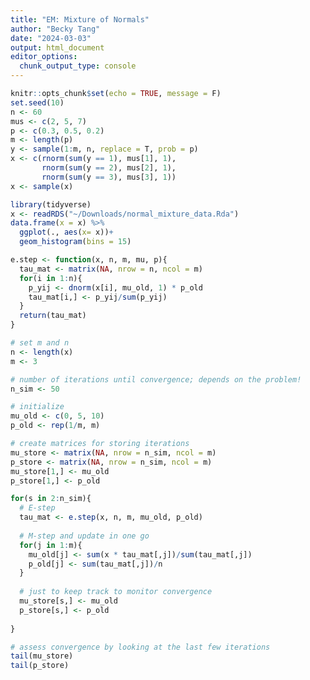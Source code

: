 ```yaml
---
title: "EM: Mixture of Normals"
author: "Becky Tang"
date: "2024-03-03"
output: html_document
editor_options: 
  chunk_output_type: console
---
```


```r
knitr::opts_chunk$set(echo = TRUE, message = F)
set.seed(10)
n <- 60
mus <- c(2, 5, 7)
p <- c(0.3, 0.5, 0.2)
m <- length(p)
y <- sample(1:m, n, replace = T, prob = p)
x <- c(rnorm(sum(y == 1), mus[1], 1), 
       rnorm(sum(y == 2), mus[2], 1),
       rnorm(sum(y == 3), mus[3], 1))
x <- sample(x)
```

```r
library(tidyverse)
x <- readRDS("~/Downloads/normal_mixture_data.Rda")
data.frame(x = x) %>%
  ggplot(., aes(x= x))+
  geom_histogram(bins = 15)
```

```r
e.step <- function(x, n, m, mu, p){
  tau_mat <- matrix(NA, nrow = n, ncol = m)
  for(i in 1:n){
    p_yij <- dnorm(x[i], mu_old, 1) * p_old
    tau_mat[i,] <- p_yij/sum(p_yij)
  }
  return(tau_mat)
}
```


```r
# set m and n
n <- length(x)
m <- 3

# number of iterations until convergence; depends on the problem!
n_sim <- 50

# initialize
mu_old <- c(0, 5, 10)
p_old <- rep(1/m, m)

# create matrices for storing iterations
mu_store <- matrix(NA, nrow = n_sim, ncol = m)
p_store <- matrix(NA, nrow = n_sim, ncol = m)
mu_store[1,] <- mu_old
p_store[1,] <- p_old

for(s in 2:n_sim){
  # E-step
  tau_mat <- e.step(x, n, m, mu_old, p_old)
  
  # M-step and update in one go
  for(j in 1:m){
    mu_old[j] <- sum(x * tau_mat[,j])/sum(tau_mat[,j])
    p_old[j] <- sum(tau_mat[,j])/n
  }
  
  # just to keep track to monitor convergence
  mu_store[s,] <- mu_old
  p_store[s,] <- p_old
  
}
```

```r
# assess convergence by looking at the last few iterations
tail(mu_store)
tail(p_store)
```

